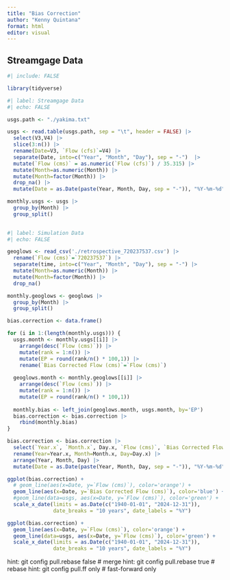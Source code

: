```yaml
---
title: "Bias Correction"
author: "Kenny Quintana"
format: html
editor: visual
---
```


## Streamgage Data

```r
#| include: FALSE

library(tidyverse)

```


```r
#| label: Streamgage Data
#| echo: FALSE

usgs.path <- "./yakima.txt"

usgs <- read.table(usgs.path, sep = "\t", header = FALSE) |> 
  select(V3,V4) |> 
  slice(3:n()) |> 
  rename(Date=V3, `Flow (cfs)`=V4) |>
  separate(Date, into=c("Year", "Month", "Day"), sep = "-")  |>
  mutate(`Flow (cms)` = as.numeric(`Flow (cfs)`) / 35.315) |>
  mutate(Month=as.numeric(Month)) |> 
  mutate(Month=factor(Month)) |> 
  drop_na() |> 
  mutate(Date = as.Date(paste(Year, Month, Day, sep = "-")), "%Y-%m-%d")

monthly.usgs <- usgs |> 
  group_by(Month) |> 
  group_split()
  
```

```r
#| label: Simulation Data
#| echo: FALSE

geoglows <- read_csv('./retrospective_720237537.csv') |> 
  rename(`Flow (cms)`=`720237537`) |>
  separate(time, into=c("Year", "Month", "Day"), sep = "-") |> 
  mutate(Month=as.numeric(Month)) |> 
  mutate(Month=factor(Month)) |> 
  drop_na()

monthly.geoglows <- geoglows |> 
  group_by(Month) |> 
  group_split()

```

```r

bias.correction <- data.frame()

for (i in 1:(length(monthly.usgs))) {
  usgs.month <- monthly.usgs[[i]] |> 
    arrange(desc(`Flow (cms)`)) |> 
    mutate(rank = 1:n()) |> 
    mutate(EP = round(rank/n() * 100,1)) |> 
    rename(`Bias Corrected Flow (cms)`=`Flow (cms)`)
  
  geoglows.month <- monthly.geoglows[[i]] |> 
    arrange(desc(`Flow (cms)`)) |> 
    mutate(rank = 1:n()) |> 
    mutate(EP = round(rank/n() * 100,1))
  
  monthly.bias <- left_join(geoglows.month, usgs.month, by='EP')
  bias.correction <- bias.correction |> 
    rbind(monthly.bias)
}

bias.correction <- bias.correction |> 
  select(`Year.x`, `Month.x`, Day.x, `Flow (cms)`, `Bias Corrected Flow (cms)`) |> 
  rename(Year=Year.x, Month=Month.x, Day=Day.x) |> 
  arrange(Year, Month, Day) |> 
  mutate(Date = as.Date(paste(Year, Month, Day, sep = "-")), "%Y-%m-%d")

ggplot(bias.correction) +
  # geom_line(aes(x=Date, y=`Flow (cms)`), color='orange') +
  geom_line(aes(x=Date, y=`Bias Corrected Flow (cms)`), color='blue') +
  #geom_line(data=usgs, aes(x=Date, y=`Flow (cms)`), color='green') +
  scale_x_date(limits = as.Date(c("1940-01-01", "2024-12-31")),
               date_breaks = "10 years", date_labels = "%Y")

ggplot(bias.correction) +
  geom_line(aes(x=Date, y=`Flow (cms)`), color='orange') +
  geom_line(data=usgs, aes(x=Date, y=`Flow (cms)`), color='green') +
  scale_x_date(limits = as.Date(c("1940-01-01", "2024-12-31")),
               date_breaks = "10 years", date_labels = "%Y")

```

hint:   git config pull.rebase false  # merge
hint:   git config pull.rebase true   # rebase
hint:   git config pull.ff only       # fast-forward only
